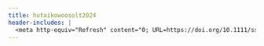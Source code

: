 ```yaml
---
title: hutaikowoosolt2024
header-includes: |
  <meta http-equiv="Refresh" content="0; URL=https://doi.org/10.1111/ssqu.13478">
---
```

